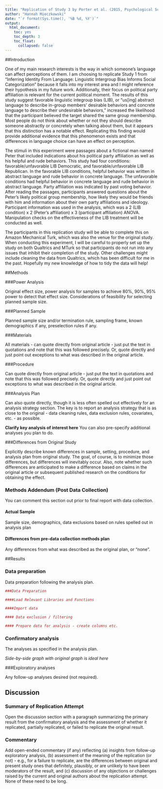 ```yaml
---
title: "Replication of Study 3 by Porter et al. (2015, Psychological Science)"
author: "Hannah Mieczkowski"
date: "`r format(Sys.time(), '%B %d, %Y')`"
output:
  html_document:
    toc: yes
    toc_depth: 3
    toc_float:
      collapsed: false
---
```


<!-- Replication reports should all use this template to standardize reporting across projects.  These reports will be public supplementary materials that accompany the summary report(s) of the aggregate results. -->

##Introduction

<!-- A short justification for your choice of experiment in terms of your research interests or research program (1 paragraph). This justification should tell us why you chose this particular result – this section is especially important if you are choosing a result outside of the standard MTurk/Psych Sci model.-->
One of my main research interests is the way in which someone's language can affect perceptions of them. I am choosing to replicate Study 1 from "Inferring Identity From Language: Linguistic Intergroup Bias Informs Social Categorization" because it falls into my interest area and I might reference their hypothesis in my future work. Additionally, their focus on political party affiliation is relevant for the current political moment. The results of this study suggest favorable linguistic integroup bias (LIB), or "us[ing] abstract language to  describe in-group members’ desirable behaviors and  concrete language to describe their undesirable
behaviors," increased the likelihood that the participant believed the target shared the same group membership. Most people do not think about whether or not they should describe someone abstractly or concretely when talking about them, but it appears that this distinction has a notable effect. Replicating this finding would provide additional evidence that this phenomenon exists and that differences in language choice can have an effect on perception.

<!-- A description of the stimuli and procedures that will be required to conduct this experiment, and what the challenges will be (1-2 paragraphs). -->
The stimuli in this experiment were passages about a fictional man named Peter that included indications about his political party affiliation as well as his helpful and rude behaviors. This study had four conditions: favorable/unfavorable LIB Democratic, and favorable/unfavorable LIB Republican. In the favorable LIB conditions, helpful behavior was written in abstract language and rude behavior in concrete language. The unfavorable conditions had helpful behavior in concrete language and rude behavior in abstract language. Party affiliation was indicated by past voting behavior. After reading the passages, participants answered questions about the Peter's likely political group membership, how likely they would be friends with him and information about their own party affiliations and ideology. Participant information was used in the analysis, which was a 2 (LIB condition) x 2 (Peter's affiliation) x 3 (participant affiliation) ANOVA. Manipulation checks on the effectiveness of the LIB treatment will be conducted as well.

The participants in this replication study will be able to complete this on Amazon Mechanical Turk, which was also the venue for the original study. When conducting this experiment, I will be careful to properly set up the study on both Qualtrics and MTurk so that participants do not run into any issues that inhibit their completion of the study. Other challenges might include cleaning the data from Qualtrics, which has been difficult for me in the past. Hopefully my new knowledge of how to tidy the data will help!

<!-- A link to the repository and to the original paper (as hosted in your repo). The goal is that we should be able to click on these links and review that your repo is formatted right and look at the original paper. -->


##Methods

###Power Analysis

Original effect size, power analysis for samples to achieve 80%, 90%, 95% power to detect that effect size.  Considerations of feasibility for selecting planned sample size.

###Planned Sample

Planned sample size and/or termination rule, sampling frame, known demographics if any, preselection rules if any.

###Materials

All materials - can quote directly from original article - just put the text in quotations and note that this was followed precisely.  Or, quote directly and just point out exceptions to what was described in the original article.

###Procedure	

Can quote directly from original article - just put the text in quotations and note that this was followed precisely.  Or, quote directly and just point out exceptions to what was described in the original article.

###Analysis Plan

Can also quote directly, though it is less often spelled out effectively for an analysis strategy section.  The key is to report an analysis strategy that is as close to the original - data cleaning rules, data exclusion rules, covariates, etc. - as possible.  

**Clarify key analysis of interest here**  You can also pre-specify additional analyses you plan to do.

###Differences from Original Study

Explicitly describe known differences in sample, setting, procedure, and analysis plan from original study.  The goal, of course, is to minimize those differences, but differences will inevitably occur.  Also, note whether such differences are anticipated to make a difference based on claims in the original article or subsequent published research on the conditions for obtaining the effect.

### Methods Addendum (Post Data Collection)

You can comment this section out prior to final report with data collection.

#### Actual Sample
  Sample size, demographics, data exclusions based on rules spelled out in analysis plan

#### Differences from pre-data collection methods plan
  Any differences from what was described as the original plan, or “none”.


##Results


### Data preparation

Data preparation following the analysis plan.
	
```r
###Data Preparation

####Load Relevant Libraries and Functions

####Import data

#### Data exclusion / filtering

#### Prepare data for analysis - create columns etc.
```

### Confirmatory analysis

The analyses as specified in the analysis plan.  

*Side-by-side graph with original graph is ideal here*

###Exploratory analyses

Any follow-up analyses desired (not required).  

## Discussion

### Summary of Replication Attempt

Open the discussion section with a paragraph summarizing the primary result from the confirmatory analysis and the assessment of whether it replicated, partially replicated, or failed to replicate the original result.  

### Commentary

Add open-ended commentary (if any) reflecting (a) insights from follow-up exploratory analysis, (b) assessment of the meaning of the replication (or not) - e.g., for a failure to replicate, are the differences between original and present study ones that definitely, plausibly, or are unlikely to have been moderators of the result, and (c) discussion of any objections or challenges raised by the current and original authors about the replication attempt.  None of these need to be long.
